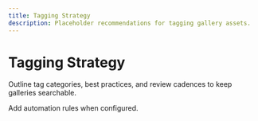 ```yaml
---
title: Tagging Strategy
description: Placeholder recommendations for tagging gallery assets.
---
```


# Tagging Strategy

Outline tag categories, best practices, and review cadences to keep galleries searchable.

Add automation rules when configured.
